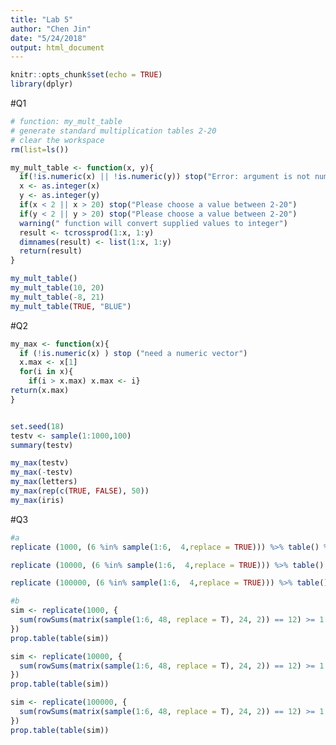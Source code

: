 ```yaml
---
title: "Lab 5"
author: "Chen Jin"
date: "5/24/2018"
output: html_document
---
```


```r
knitr::opts_chunk$set(echo = TRUE)
library(dplyr)
```

#Q1
```r
# function: my_mult_table
# generate standard multiplication tables 2-20
# clear the workspace
rm(list=ls())

my_mult_table <- function(x, y){
  if(!is.numeric(x) || !is.numeric(y)) stop("Error: argument is not numeric")
  x <- as.integer(x)
  y <- as.integer(y)
  if(x < 2 || x > 20) stop("Please choose a value between 2-20")
  if(y < 2 || y > 20) stop("Please choose a value between 2-20")
  warning(" function will convert supplied values to integer")
  result <- tcrossprod(1:x, 1:y)
  dimnames(result) <- list(1:x, 1:y)
  return(result)
}

my_mult_table()
my_mult_table(10, 20)
my_mult_table(-8, 21)
my_mult_table(TRUE, "BLUE")
```

#Q2
```r
my_max <- function(x){
  if (!is.numeric(x) ) stop ("need a numeric vector") 
  x.max <- x[1]
  for(i in x){
    if(i > x.max) x.max <- i}
return(x.max)
}


set.seed(18)
testv <- sample(1:1000,100) 
summary(testv) 

my_max(testv)
my_max(-testv)
my_max(letters)
my_max(rep(c(TRUE, FALSE), 50))
my_max(iris)
```

#Q3
```r
#a
replicate (1000, (6 %in% sample(1:6,  4,replace = TRUE))) %>% table() %>% prop.table()

replicate (10000, (6 %in% sample(1:6,  4,replace = TRUE))) %>% table() %>% prop.table()

replicate (100000, (6 %in% sample(1:6,  4,replace = TRUE))) %>% table() %>% prop.table()

#b
sim <- replicate(1000, {
  sum(rowSums(matrix(sample(1:6, 48, replace = T), 24, 2)) == 12) >= 1
})
prop.table(table(sim))

sim <- replicate(10000, {
  sum(rowSums(matrix(sample(1:6, 48, replace = T), 24, 2)) == 12) >= 1
})
prop.table(table(sim))

sim <- replicate(100000, {
  sum(rowSums(matrix(sample(1:6, 48, replace = T), 24, 2)) == 12) >= 1
})
prop.table(table(sim))
```

